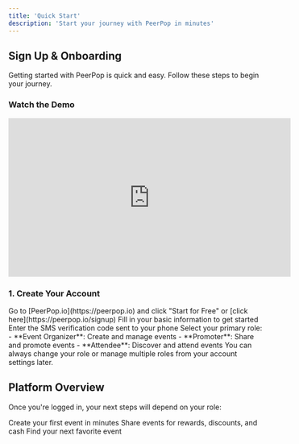 ```yaml
---
title: 'Quick Start'
description: 'Start your journey with PeerPop in minutes'
---
```


## Sign Up & Onboarding

Getting started with PeerPop is quick and easy. Follow these steps to begin your journey.

### Watch the Demo

<iframe
  width="560"
  height="315"
  src="https://www.youtube.com/embed/demo-video-id"
  title="PeerPop Platform Demo"
  frameBorder="0"
  allow="accelerometer; autoplay; clipboard-write; encrypted-media; gyroscope; picture-in-picture"
  allowFullScreen
  style={{ width: '100%', borderRadius: '0.5rem' }}
></iframe>

### 1. Create Your Account

<Steps>
  <Step title="Visit PeerPop">
    Go to [PeerPop.io](https://peerpop.io) and click "Start for Free" or [click here](https://peerpop.io/signup)
  </Step>
   <Step title="Complete Profile">
    Fill in your basic information to get started
  </Step>
   <Step title="Verify Your Account">
    Enter the SMS verification code sent to your phone
  </Step>
  <Step title="Choose Your Role">
    Select your primary role:
    - **Event Organizer**: Create and manage events
    - **Promoter**: Share and promote events
    - **Attendee**: Discover and attend events
  </Step>
 
</Steps>

<Note>
  You can always change your role or manage multiple roles from your account settings later.
</Note>

## Platform Overview

Once you're logged in, your next steps will depend on your role:

<CardGroup cols={3}>

  <Card title="Event Organizer" icon="calendar-star" href="/getting-started/create-event">
    Create your first event in minutes
  </Card>
  <Card title="Promoter" icon="megaphone" href="/getting-started/find-events">
    Share events for rewards, discounts, and cash
  </Card>
  <Card title="Attendee" icon="users" href="/getting-started/find-events">
    Find your next favorite event
  </Card>
</CardGroup>


